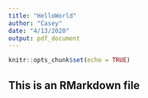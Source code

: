 ```yaml
---
title: "HelloWorld"
author: "Casey"
date: "4/13/2020"
output: pdf_document
---
```


```r
knitr::opts_chunk$set(echo = TRUE)
```

## This is an RMarkdown file
